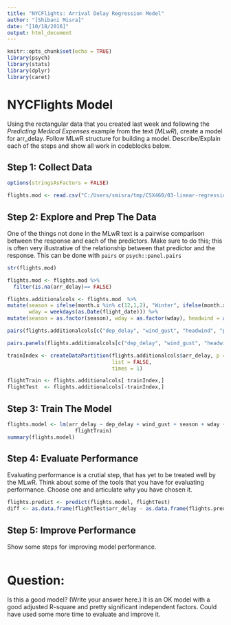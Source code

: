 ---
title: "NYCFlights: Arrival Delay Regression Model"
author: "[Shibani Misra]"
date: "[10/18/2016]"
output: html_document
---

```{r setup, include=FALSE}
knitr::opts_chunk$set(echo = TRUE)
library(psych)
library(stats)
library(dplyr)
library(caret)
```

# NYCFlights Model

Using the rectangular data that you created last week and following the *Predicting Medical Expenses* example from the text (*MLwR*), create a model for arr_delay. Follow MLwR structure 
for building a model. Describe/Explain each of the steps and show all work in codeblocks below.


## Step 1: Collect Data 

```{r "Step 1: Collect Data" }
options(stringsAsFactors = FALSE)

flights.mod <- read.csv("C:/Users/smisra/tmp/CSX460/03-linear-regression/flightDataWithOtherInfo.csv")

```

## Step 2: Explore and Prep The Data


One of the things not done in the MLwR text is a pairwise comparison between the response and each of the predictors. Make sure to do this; this is often very illustrative of the relationship between that predictor and the response. This can be done with `pairs` or `psych::panel.pairs`


```{r "Step 2: Explore and Prep The Data" }
str(flights.mod)

flights.mod <- flights.mod %>% 
  filter(is.na(arr_delay)== FALSE)

flights.additionalcols <- flights.mod  %>%
mutate(season = ifelse(month.x %in% c(12,1,2), "Winter", ifelse(month.x %in% c(3,4,5), "Spring", ifelse(month.x %in% c(6,7,8), "Summer", "Fall"))), headwind = cos(wind_dir) * wind_speed, 
       wday = weekdays(as.Date(flight_date))) %>% 
mutate(season = as.factor(season), wday = as.factor(wday), headwind = abs(headwind))

pairs(flights.additionalcols[c("dep_delay", "wind_gust", "headwind", "precip", "arr_delay")])

pairs.panels(flights.additionalcols[c("dep_delay", "wind_gust", "headwind", "season", "wday", "precip", "arr_delay")])

trainIndex <- createDataPartition(flights.additionalcols$arr_delay, p = .8, 
                                  list = FALSE, 
                                  times = 1)

flightTrain <- flights.additionalcols[ trainIndex,]
flightTest  <- flights.additionalcols[-trainIndex,]
```

## Step 3:  Train The Model

```{r "Step 3: Train The Model" }
flights.model <- lm(arr_delay ~ dep_delay + wind_gust + season + wday + precip, data = 
                      flightTrain)
summary(flights.model)
```

## Step 4: Evaluate Performance

Evaluating performance is a crutial step, that has yet to be treated well by the MLwR. Think about some of the tools that you have for evaluating performance.  Choose one and articulate why you have chosen it.

```{r "Step 4: Evaluate Performance" }
flights.predict <- predict(flights.model, flightTest)
diff <- as.data.frame(flightTest$arr_delay - as.data.frame(flights.predict))
```


## Step 5: Improve Performance 

Show some steps for improving model performance.

```{r "Step 5: Improve Performance" }

```


# Question:

Is this a good model?  (Write your answer here.)
It is  an OK model with a good adjusted R-square and pretty significant independent factors. Could have used some more time to evaluate and improve it.
